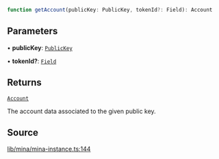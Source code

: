 ```ts
function getAccount(publicKey: PublicKey, tokenId?: Field): Account
```

## Parameters

• **publicKey**: [`PublicKey`](../../../classes/PublicKey.mdx)

• **tokenId?**: [`Field`](../../../classes/Field.mdx)

## Returns

[`Account`](../../../type-aliases/Account.mdx)

The account data associated to the given public key.

## Source

[lib/mina/mina-instance.ts:144](https://github.com/o1-labs/o1js/blob/3b1b22555bd0099419efc0703dfdb8b2eb7c3e6f/src/lib/mina/mina-instance.ts#L144)
